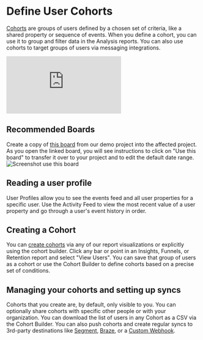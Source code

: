 # Define User Cohorts

[Cohorts](/docs/users/overview#cohorts) are groups of users defined by a chosen set of criteria, like a shared property or sequence of events. When you define a cohort, you can use it to group and filter data in the Analysis reports. You can also use cohorts to target groups of users via messaging integrations.

<p style={{ position: 'relative', paddingBottom: '56.25%', height: 0, overflow: 'hidden' }}>
  <iframe src="https://www.youtube.com/embed/iM2XaDUKdiI?rel=0" title="Users and Cohorts" frameborder="0" webkitallowfullscreen="true" mozallowfullscreen="true" allowFullScreen style={{position: 'absolute', top: 0, left: 0, width: '100%', height: '100%'}}></iframe>
</p>

## Recommended Boards
Create a copy of [this board](https://mixpanel.com/s/3M1cpY) from our demo project into the affected project. As you open the linked board, you will see instructions to click on "Use this board" to transfer it over to your project and to edit the default date range.
![Screenshot use this board](/tracking_id_limits_copy_board.png)

## Reading a user profile
User Profiles allow you to see the events feed and all user properties for a specific user. Use the Activity Feed to view the most recent value of a user property and go through a user's event history in order.

## Creating a Cohort
You can [create cohorts](/docs/users/cohorts#creating-cohorts) via any of our report visualizations or explicitly using the cohort builder. Click any bar or point in an Insights, Funnels, or Retention report and select "View Users". You can save that group of users as a cohort or use the Cohort Builder to define cohorts based on a precise set of conditions.

## Managing your cohorts and setting up syncs
Cohorts that you create are, by default, only visible to you. You can optionally share cohorts with specific other people or with your organization. You can download the list of users in any Cohort as a CSV via the Cohort Builder. You can also push cohorts and create regular syncs to 3rd-party destinations like [Segment](/docs/cohort-sync/integrations/segment), [Braze](/docs/cohort-sync/integrations/braze), or a [Custom Webhook](/docs/cohort-sync/webhooks).
